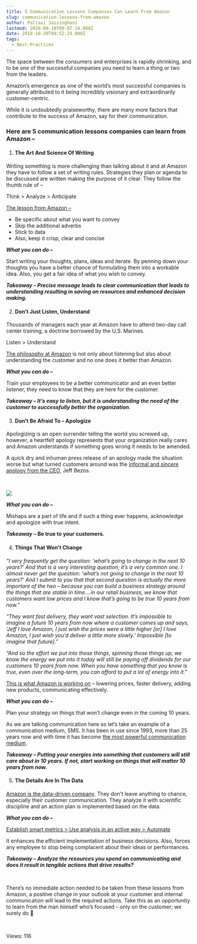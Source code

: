 ```yaml
---
title: 5 Communication Lessons Companies Can Learn From Amazon
slug: communication-lessons-from-amazon
author: Pallavi Jaisinghani
lastmod: 2020-08-18T09:07:24.000Z
date: 2018-10-30T09:52:29.000Z
tags:
  - Best-Practices
---
```


The space between the consumers and enterprises is rapidly shrinking, and to be one of the successful companies you need to learn a thing or two from the leaders.


Amazon’s emergence as one of the world’s most successful companies is generally attributed to it being incredibly visionary and extraordinarily customer-centric. 


While it is undoubtedly praiseworthy, there are many more factors that contribute to the success of Amazon, say for their communication.


### Here are 5 communication lessons companies can learn from Amazon –


1. #### **The Art And Science Of Writing**


Writing something is more challenging than talking about it and at Amazon they have to follow a set of writing rules. Strategies they plan or agenda to be discussed are written making the purpose of it clear. They follow the thumb rule of – 


Think > Analyze > Anticipate


[The lesson from Amazon –](https://wisepops.com/5-unexpected-yet-essential-lessons-learned-amazon/)


* Be specific about what you want to convey
* Skip the additional adverbs
* Stick to data
* Also, keep it crisp, clear and concise


***What you can do –*** 


Start writing your thoughts, plans, ideas and iterate. By penning down your thoughts you have a better chance of formulating them into a workable idea. Also, you get a fair idea of what you wish to convey.


***Takeaway – Precise message leads to clear communication that leads to understanding resulting in saving on resources and enhanced decision making.***


2. ####  **Don’t Just Listen, Understand**


Thousands of managers each year at Amazon have to attend two-day call center training, a doctrine borrowed by the U.S. Marines.


Listen > Understand


[The philosophy at Amazon](https://www.salesforce.com/blog/2013/06/jeff-bezos-lessons.html) is not only about listening but also about understanding the customer and no one does it better than Amazon.


***What you can do –*** 


Train your employees to be a better communicator and an even better listener, they need to know that they are here for the customer.


***Takeaway – It’s easy to listen, but it is understanding the need of the customer to successfully better the organization.***


3. ####  **Don’t Be Afraid To – Apologize**


Apologizing is an open surrender telling the world you screwed up, however, a heartfelt apology represents that your organization really cares and Amazon understands if something goes wrong it needs to be amended.


A quick dry and inhuman press release of an apology made the situation worse but what turned customers around was the [informal and sincere apology from the CEO](https://www.salesforce.com/blog/2013/06/jeff-bezos-lessons.html), Jeff Bezos.


 


![](https://images-msg91.s3.ap-south-1.amazonaws.com/content/images/wordpress/2018/10/1118-aplogies-2-100554191-gallery.idge_-300x214.jpg)


***What you can do –***


Mishaps are a part of life and if such a thing ever happens, acknowledge and apologize with true intent.


***Takeaway*** **– Be true to your customers.**


4. ####  **Things That Won’t Change**


*“I very frequently get the question: ‘what’s going to change in the next 10 years?’ And that is a very interesting question; it’s a very common one. I almost never get the question: ‘what’s not going to change in the next 10 years?’ And I submit to you that that second question is actually the more important of the two – because you can build a business strategy around the things that are stable in time….in our retail business, we know that customers want low prices and I know that’s going to be true 10 years from now.”*


*“They want fast delivery, they want vast selection. It’s impossible to imagine a future 10 years from now where a customer comes up and says, ‘Jeff I love Amazon, I just wish the prices were a little higher [or] I love Amazon, I just wish you’d deliver a little more slowly.’ Impossible [to imagine that future].”*


*“And so the effort we put into those things, spinning those things up, we know the energy we put into it today will still be paying off dividends for our customers 10 years from now. When you have something that you know is true, even over the long-term, you can afford to put a lot of energy into it.”*


[This is what Amazon is working on](https://neilpatel.com/blog/lessons-from-jeff-bezos/) – lowering prices, faster delivery, adding new products, communicating effectively.


***What you can do –***


Plan your strategy on things that won’t change even in the coming 10 years. 


As we are talking communication here so let’s take an example of a communication medium, SMS. It has been in use since 1993, more than 25 years now and with time it has become [the most powerful communication medium](https://msg91.com/transactional-sms/?utm_source=blog&utm_medium=int&utm_campaign=amazon).


***Takeaway – Putting your energies into something that customers will still care about in 10 years. If not, start working on things that will matter 10 years from now.***


5. ####  **The Details Are In The Data**


[Amazon is the data-driven company](https://wisepops.com/5-unexpected-yet-essential-lessons-learned-amazon/). They don’t leave anything to chance, especially their customer communication. They analyze it with scientific discipline and an action plan is implemented based on the data.


***What you can do –***


[Establish smart metrics > Use analysis in an active way > Automate](https://msg91.com/sms-campaign/?utm_source=blog&utm_medium=int&utm_campaign=amazon)


It enhances the efficient implementation of business decisions. Also, forces any employee to stop being complacent about their ideas or performances.


***Takeaway – Analyze the resources you spend on communicating and does it result in tangible actions that drive results?***


 


There’s no immediate action needed to be taken from these lessons from Amazon, a positive change in your outlook at your customer and internal communication will lead to the required actions. Take this as an opportunity to learn from the man himself who’s focused – only on the customer; we surely do 🙂 


 


 Views: 116


